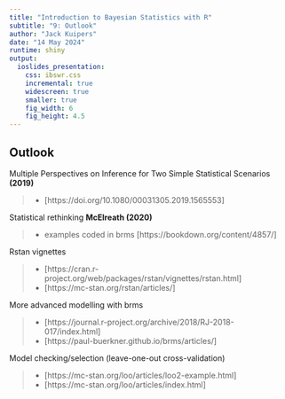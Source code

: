 ```yaml
---
title: "Introduction to Bayesian Statistics with R"
subtitle: "9: Outlook"
author: "Jack Kuipers"
date: "14 May 2024"
runtime: shiny
output:
  ioslides_presentation:
    css: ibswr.css
    incremental: true
    widescreen: true
    smaller: true
    fig_width: 6
    fig_height: 4.5
---
```


## Outlook

<div>
Multiple Perspectives on Inference for Two Simple Statistical Scenarios **(2019)**

>- [https://doi.org/10.1080/00031305.2019.1565553]
</div>

<div>
Statistical rethinking **McElreath (2020)**

>- examples coded in brms [https://bookdown.org/content/4857/]
</div>

<div>
Rstan vignettes

>- [https://cran.r-project.org/web/packages/rstan/vignettes/rstan.html]
>- [https://mc-stan.org/rstan/articles/]
</div>

<div>
More advanced modelling with brms

>- [https://journal.r-project.org/archive/2018/RJ-2018-017/index.html]
>- [https://paul-buerkner.github.io/brms/articles/]
</div>

<div>
Model checking/selection (leave-one-out cross-validation)

>- [https://mc-stan.org/loo/articles/loo2-example.html]
>- [https://mc-stan.org/loo/articles/index.html]
</div>
